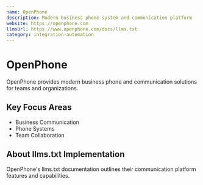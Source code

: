 ```yaml
---
name: OpenPhone
description: Modern business phone system and communication platform
website: https://openphone.com
llmsUrl: https://www.openphone.com/docs/llms.txt
category: integration-automation
---
```


# OpenPhone

OpenPhone provides modern business phone and communication solutions for teams and organizations.

## Key Focus Areas

- Business Communication
- Phone Systems
- Team Collaboration

## About llms.txt Implementation

OpenPhone's llms.txt documentation outlines their communication platform features and capabilities.
